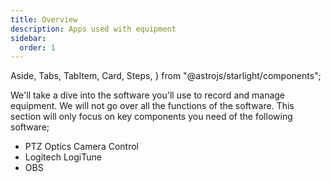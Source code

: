 ---
title: Overview
description: Apps used with equipment
sidebar:
  order: 1
---

  Aside,
  Tabs,
  TabItem,
  Card,
  Steps,
} from "@astrojs/starlight/components";

We'll take a dive into the software you'll use to record and manage equipment. We will not go over all the functions of the software. This section will only focus on key components you need of the following software;

- PTZ Optics Camera Control
- Logitech LogiTune
- OBS

